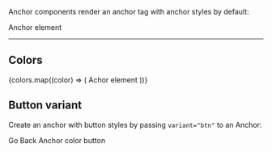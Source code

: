 

<Meta title='Components/Anchor' component={Anchor}></Meta>

<DocsTitle title='Anchors'></DocsTitle>

Anchor components render an anchor tag with anchor styles by default:

<Anchor href='#'>Anchor element</Anchor>

---

## Colors

<Flex>
  {colors.map((color) => (
    <Anchor key={color} color={color} href='#'>
      Achor element
    </Anchor>
  ))}
</Flex>

## Button variant

Create an anchor with button styles by passing `variant="btn"` to an Anchor:

<Anchor variant='btn' color='primary' href='#'>
  Go Back
</Anchor>
<Anchor variant='btn' color='anchor' href='#'>
  Anchor color button
</Anchor>
